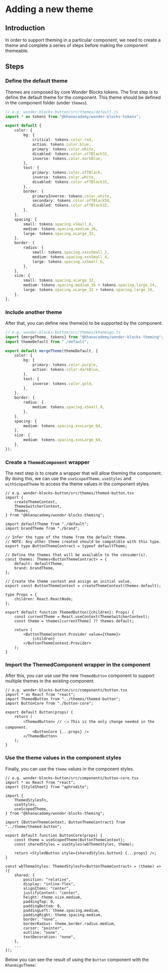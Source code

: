 

<Meta title="Packages / Theming / Guides / Adding a theme" />

# Adding a new theme

## Introduction

In order to support theming in a particular component, we need to create a theme
and complete a series of steps before making the component themeable.

## Steps

### Define the default theme

Themes are composed by core Wonder Blocks tokens. The first step is to define
the default theme for the component. This theme should be defined in the
component folder (under `themes`).

```ts
// e.g. wonder-blocks-button/src/themes/default.js
import * as tokens from "@khanacademy/wonder-blocks-tokens";

export default {
    color: {
        bg: {
            critical: tokens.color.red,
            action: tokens.color.blue,
            primary: tokens.color.white,
            disabled: tokens.color.offBlack32,
            inverse: tokens.color.darkBlue,
        },
        text: {
            primary: tokens.color.offBlack,
            inverse: tokens.color.white,
            disabled: tokens.color.offBlack32,
        },
        border: {
            primaryInverse: tokens.color.white,
            secondary: tokens.color.offBlack50,
            disabled: tokens.color.offBlack32,
        },
    },
    spacing: {
        small: tokens.spacing.xSmall_8,
        medium: tokens.spacing.medium_16,
        large: tokens.spacing.xLarge_32,
    },
    border: {
        radius: {
            small: tokens.spacing.xxxxSmall_2,
            medium: tokens.spacing.xxxSmall_4,
            large: tokens.spacing.xxSmall_6,
        },
    },
    size: {
        small: tokens.spacing.xLarge_32,
        medium: tokens.spacing.medium_16 + tokens.spacing.large_24,
        large: tokens.spacing.xLarge_32 + tokens.spacing.large_24,
    },
};
```

### Include another theme

After that, you can define new theme(s) to be supported by the component.

```ts
// e.g. wonder-blocks-button/src/themes/khanmigo.ts
import {mergeTheme, tokens} from "@khanacademy/wonder-blocks-theming";
import themeDefault from "./default";

export default mergeTheme(themeDefault, {
    color: {
        bg: {
            primary: tokens.color.purple,
            action: tokens.color.darkBlue,
        },
        text: {
            inverse: tokens.color.gold,
        },
    },
    border: {
        radius: {
            medium: tokens.spacing.xSmall_8,
        },
    },
    spacing: {
        medium: tokens.spacing.xxxLarge_64,
    },
    size: {
        medium: tokens.spacing.xxxLarge_64,
    },
});
```

### Create a `ThemedComponent` wrapper

The next step is to create a wrapper that will allow theming the component. By
doing this, we can use the `useScopedTheme`. `useStyles` and `withScopedTheme`
to access the theme values in the component styles.

```tsx
// e.g. wonder-blocks-button/src/themes/themed-button.tsx
import {
    createThemeContext,
    ThemeSwitcherContext,
    Themes,
} from "@khanacademy/wonder-blocks-theming";

import defaultTheme from "./default";
import brandTheme from "./brand";

// Infer the type of the theme from the default theme.
// NOTE: Any other theme created should be compatible with this type.
export type ButtonThemeContract = typeof defaultTheme;

// Define the themes that will be available to the consumer(s).
const themes: Themes<ButtonThemeContract> = {
    default: defaultTheme,
    brand: brandTheme,
};

// Create the theme context and assign an initial value.
export const ButtonThemeContext = createThemeContext(themes.default);

type Props = {
    children: React.ReactNode;
};

export default function ThemedButton({children}: Props) {
    const currentTheme = React.useContext(ThemeSwitcherContext);
    const theme = themes[currentTheme] ?? themes.default;

    return (
        <ButtonThemeContext.Provider value={theme}>
            {children}
        </ButtonThemeContext.Provider>
    );
}
```

### Import the ThemedComponent wrapper in the component

After this, you can use use the new `ThemedButton` component to support multiple
themes in the existing component.

```tsx
// e.g. wonder-blocks-button/src/components/button.tsx
import * as React from "react";
import ThemedButton from "../themes/themed-button";
import ButtonCore from "./button-core";

export default Button(props) {
    return (
        <ThemedButton> // 👈 This is the only change needed in the component.
            <ButtonCore {...props} />
        </ThemedButton>
    );
}
```

### Use the theme values in the component styles

Finally, you can use the `theme` values in the component styles.

```tsx
// e.g. wonder-blocks-button/src/components/button-core.tsx
import * as React from "react";
import {StyleSheet} from "aphrodite";

import {
    ThemedStylesFn,
    useStyles,
    useScopedTheme,
} from "@khanacademy/wonder-blocks-theming";

import {ButtonThemeContext, ButtonThemeContract} from "../theme/themed-button";

export default function ButtonCore(props) {
    const theme = useScopedTheme(ButtonThemeContext);
    const sharedStyles = useStyles(wbThemeStyles, theme);

    return <StyledButton style={sharedStyles.button} {...props} />;
}

const wbThemeStyles: ThemedStylesFn<ButtonThemeContract> = (theme) => ({
    shared: {
        position: "relative",
        display: "inline-flex",
        alignItems: "center",
        justifyContent: "center",
        height: theme.size.medium,
        paddingTop: 0,
        paddingBottom: 0,
        paddingLeft: theme.spacing.medium,
        paddingRight: theme.spacing.medium,
        border: "none",
        borderRadius: theme.border.radius.medium,
        cursor: "pointer",
        outline: "none",
        textDecoration: "none",
    },
    ...
});
```

Below you can see the result of using the `Button` component with the
`KhanmigoTheme`:

<Canvas of={ButtonStories.KhanmigoTheme} />
